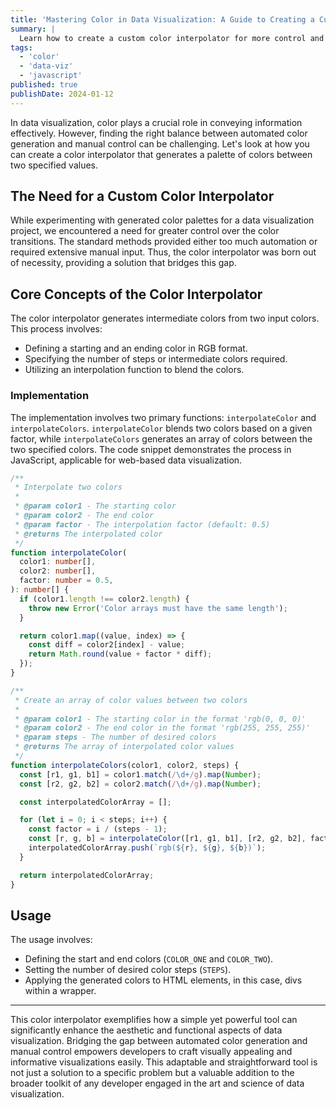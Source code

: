 ```yaml
---
title: 'Mastering Color in Data Visualization: A Guide to Creating a Custom Color Interpolator'
summary: |
  Learn how to create a custom color interpolator for more control and precision in your visualizations. Ideal for developers and data scientists seeking to enhance their projects.
tags:
  - 'color'
  - 'data-viz'
  - 'javascript'
published: true
publishDate: 2024-01-12
---
```



In data visualization, color plays a crucial role in conveying information effectively. However, finding the right balance between automated color generation and manual control can be challenging. Let's look at how you can create a color interpolator that generates a palette of colors between two specified values.

## The Need for a Custom Color Interpolator

While experimenting with generated color palettes for a data visualization project, we encountered a need for greater control over the color transitions. The standard methods provided either too much automation or required extensive manual input. Thus, the color interpolator was born out of necessity, providing a solution that bridges this gap.

## Core Concepts of the Color Interpolator

The color interpolator generates intermediate colors from two input colors. This process involves:

- Defining a starting and an ending color in RGB format.
- Specifying the number of steps or intermediate colors required.
- Utilizing an interpolation function to blend the colors.

### Implementation

The implementation involves two primary functions: `interpolateColor` and `interpolateColors`. `interpolateColor` blends two colors based on a given factor, while `interpolateColors` generates an array of colors between the two specified colors. The code snippet demonstrates the process in JavaScript, applicable for web-based data visualization.

```typescript
/**
 * Interpolate two colors
 *
 * @param color1 - The starting color
 * @param color2 - The end color
 * @param factor - The interpolation factor (default: 0.5)
 * @returns The interpolated color
 */
function interpolateColor(
  color1: number[],
  color2: number[],
  factor: number = 0.5,
): number[] {
  if (color1.length !== color2.length) {
    throw new Error('Color arrays must have the same length');
  }

  return color1.map((value, index) => {
    const diff = color2[index] - value;
    return Math.round(value + factor * diff);
  });
}

/**
 * Create an array of color values between two colors
 *
 * @param color1 - The starting color in the format 'rgb(0, 0, 0)'
 * @param color2 - The end color in the format 'rgb(255, 255, 255)'
 * @param steps - The number of desired colors
 * @returns The array of interpolated color values
 */
function interpolateColors(color1, color2, steps) {
  const [r1, g1, b1] = color1.match(/\d+/g).map(Number);
  const [r2, g2, b2] = color2.match(/\d+/g).map(Number);

  const interpolatedColorArray = [];

  for (let i = 0; i < steps; i++) {
    const factor = i / (steps - 1);
    const [r, g, b] = interpolateColor([r1, g1, b1], [r2, g2, b2], factor);
    interpolatedColorArray.push(`rgb(${r}, ${g}, ${b})`);
  }

  return interpolatedColorArray;
}
```

## Usage

The usage involves:

- Defining the start and end colors (`COLOR_ONE` and `COLOR_TWO`).
- Setting the number of desired color steps (`STEPS`).
- Applying the generated colors to HTML elements, in this case, divs within a wrapper.

[//]: # (<Codepen hash="rvMYMX" user="benjamincharity" />)

---

This color interpolator exemplifies how a simple yet powerful tool can significantly enhance the aesthetic and functional aspects of data visualization. Bridging the gap between automated color generation and manual control empowers developers to craft visually appealing and informative visualizations easily. This adaptable and straightforward tool is not just a solution to a specific problem but a valuable addition to the broader toolkit of any developer engaged in the art and science of data visualization.

